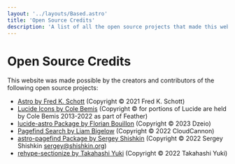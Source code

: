 ```yaml
---
layout: '../layouts/Based.astro'
title: 'Open Source Credits'
description: 'A list of all the open source projects that made this website possible'
---
```


# Open Source Credits

This website was made possible by the creators and contributors of the following open source projects:

- [Astro by Fred K. Schott](https://astro.build/) (Copyright © 2021 Fred K. Schott)
- [Lucide Icons by Cole Bemis](https://lucide.dev/) (Copyright © for portions of Lucide are held by Cole Bemis 2013-2022 as part of Feather)
- [lucide-astro Package by Florian Bouillon](https://github.com/dzeiocom/lucide-astro) (Copyright © 2023 Dzeio)
- [Pagefind Search by Liam Bigelow](https://pagefind.app/) (Copyright © 2022 CloudCannon)
- [astro-pagefind Package by Sergey Shishkin](https://github.com/shishkin/astro-pagefind) (Copyright © 2022 Sergey Shishkin sergey@shishkin.org)
- [rehype-sectionize by Takahashi Yuki](https://github.com/hbsnow/rehype-sectionize) (Copyright © 2022 Takahashi Yuki)